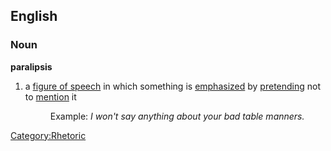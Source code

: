 ==English==
===Noun===
'''paralipsis'''
# a [[figure of speech]] in which something is [[emphasize]]d by [[pretending]] not to [[mention]] it
#:Example: ''I won't say anything about your bad table manners.''
[[Category:Rhetoric]]